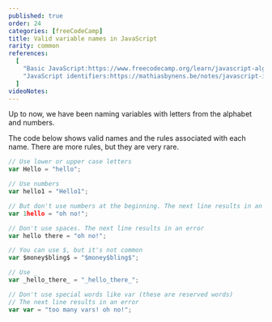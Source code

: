 ```yaml
---
published: true
order: 24
categories: [freeCodeCamp]
title: Valid variable names in JavaScript
rarity: common
references:
  [
    "Basic JavaScript:https://www.freecodecamp.org/learn/javascript-algorithms-and-data-structures/basic-javascript",
    "JavaScript identifiers:https://mathiasbynens.be/notes/javascript-identifiers",
  ]
videoNotes:
---
```


Up to now, we have been naming variables with letters from the alphabet and numbers.

The code below shows valid names and the rules associated with each name.
There are more rules, but they are very rare.

```js
// Use lower or upper case letters
var Hello = "hello";

// Use numbers
var hello1 = "Hello1";

// But don't use numbers at the beginning. The next line results in an error
var 1hello = "oh no!";

// Don't use spaces. The next line results in an error
var hello there = "oh no!";

// You can use $, but it's not common
var $money$bling$ = "$money$bling$";

// Use _
var _hello_there_ = "_hello_there_";

// Don't use special words like var (these are reserved words)
// The next line results in an error
var var = "too many vars! oh no!";
```
